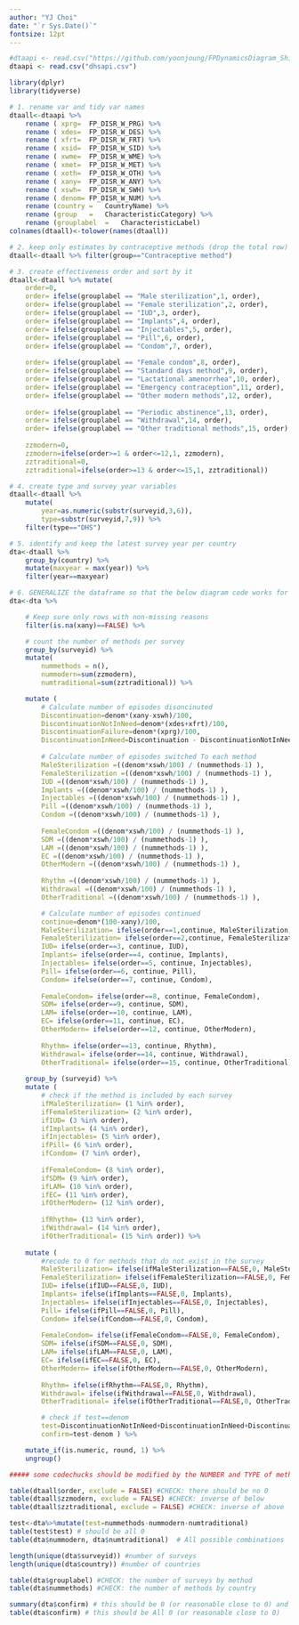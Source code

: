 ```yaml
---
author: "YJ Choi"
date: "`r Sys.Date()`"
fontsize: 12pt
---
```

```r
#dtaapi <- read.csv("https://github.com/yoonjoung/FPDynamicsDiagram_Shiny/blob/master/dhsapi.csv")
dtaapi <- read.csv("dhsapi.csv")

library(dplyr)
library(tidyverse)
```

```r

# 1. rename var and tidy var names
dtaall<-dtaapi %>%
    rename ( xprg=	FP_DISR_W_PRG) %>%
    rename ( xdes=	FP_DISR_W_DES) %>%
    rename ( xfrt=	FP_DISR_W_FRT) %>%
    rename ( xsid=	FP_DISR_W_SID) %>%
    rename ( xwme=	FP_DISR_W_WME) %>%
    rename ( xmet=	FP_DISR_W_MET) %>%
    rename ( xoth=	FP_DISR_W_OTH) %>%
    rename ( xany=	FP_DISR_W_ANY) %>%
    rename ( xswh=	FP_DISR_W_SWH) %>%
    rename ( denom=	FP_DISR_W_NUM) %>%
    rename (country	=	CountryName) %>%
    rename (group	=	CharacteristicCategory) %>% 
    rename (grouplabel	=	CharacteristicLabel) 
colnames(dtaall)<-tolower(names(dtaall))

# 2. keep only estimates by contraceptive methods (drop the total row)
dtaall<-dtaall %>% filter(group=="Contraceptive method") 

# 3. create effectiveness order and sort by it
dtaall<-dtaall %>% mutate(
    order=0,
    order= ifelse(grouplabel == "Male sterilization",1, order),
    order= ifelse(grouplabel == "Female sterilization",2, order),
    order= ifelse(grouplabel == "IUD",3, order),
    order= ifelse(grouplabel == "Implants",4, order),
    order= ifelse(grouplabel == "Injectables",5, order),
    order= ifelse(grouplabel == "Pill",6, order),
    order= ifelse(grouplabel == "Condom",7, order),
    
    order= ifelse(grouplabel == "Female condom",8, order),
    order= ifelse(grouplabel == "Standard days method",9, order),
    order= ifelse(grouplabel == "Lactational amenorrhea",10, order),
    order= ifelse(grouplabel == "Emergency contraception",11, order),
    order= ifelse(grouplabel == "Other modern methods",12, order),
    
    order= ifelse(grouplabel == "Periodic abstinence",13, order),
    order= ifelse(grouplabel == "Withdrawal",14, order),
    order= ifelse(grouplabel == "Other traditional methods",15, order),
    
    zzmodern=0, 
    zzmodern=ifelse(order>=1 & order<=12,1, zzmodern),
    zztraditional=0,
    zztraditional=ifelse(order>=13 & order<=15,1, zztraditional)) 

# 4. create type and survey year variables
dtaall<-dtaall %>% 
    mutate(
    	year=as.numeric(substr(surveyid,3,6)), 
    	type=substr(surveyid,7,9)) %>%
    filter(type=="DHS") 

# 5. identify and keep the latest survey year per country 
dta<-dtaall %>% 
    group_by(country) %>% 
    mutate(maxyear = max(year)) %>%
    filter(year==maxyear) 

# 6. GENERALIZE the dataframe so that the below diagram code works for all surveys
dta<-dta %>%

    # Keep sure only rows with non-missing reasons 
    filter(is.na(xany)==FALSE) %>%

    # count the number of methods per survey 
    group_by(surveyid) %>% 
    mutate(
        nummethods = n(),
        nummodern=sum(zzmodern),
        numtraditional=sum(zztraditional)) %>% 

    mutate (
        # Calculate number of episodes disoncinuted 
        Discontinuation=denom*(xany-xswh)/100,
        DiscontinuationNotInNeed=denom*(xdes+xfrt)/100,
        DiscontinuationFailure=denom*(xprg)/100,
        DiscontinuationInNeed=Discontinuation - DiscontinuationNotInNeed - DiscontinuationFailure,
        
        # Calculate number of episodes switched To each method 
        MaleSterilization =((denom*xswh/100) / (nummethods-1) ),
        FemaleSterilization =((denom*xswh/100) / (nummethods-1) ),
        IUD =((denom*xswh/100) / (nummethods-1) ),
        Implants =((denom*xswh/100) / (nummethods-1) ),
        Injectables =((denom*xswh/100) / (nummethods-1) ),
        Pill =((denom*xswh/100) / (nummethods-1) ),
        Condom =((denom*xswh/100) / (nummethods-1) ),
        
        FemaleCondom =((denom*xswh/100) / (nummethods-1) ),
        SDM =((denom*xswh/100) / (nummethods-1) ),
        LAM =((denom*xswh/100) / (nummethods-1) ),
        EC =((denom*xswh/100) / (nummethods-1) ),
        OtherModern =((denom*xswh/100) / (nummethods-1) ),
        
        Rhythm =((denom*xswh/100) / (nummethods-1) ),
        Withdrawal =((denom*xswh/100) / (nummethods-1) ),
        OtherTraditional =((denom*xswh/100) / (nummethods-1) ), 

        # Calculate number of episodes continued
        continue=denom*(100-xany)/100,
        MaleSterilization= ifelse(order==1,continue, MaleSterilization),
        FemaleSterilization= ifelse(order==2,continue, FemaleSterilization),
        IUD= ifelse(order==3, continue, IUD),
        Implants= ifelse(order==4, continue, Implants),
        Injectables= ifelse(order==5, continue, Injectables),
        Pill= ifelse(order==6, continue, Pill),
        Condom= ifelse(order==7, continue, Condom),
        
        FemaleCondom= ifelse(order==8, continue, FemaleCondom),
        SDM= ifelse(order==9, continue, SDM),
        LAM= ifelse(order==10, continue, LAM),
        EC= ifelse(order==11, continue, EC),
        OtherModern= ifelse(order==12, continue, OtherModern),
        
        Rhythm= ifelse(order==13, continue, Rhythm),
        Withdrawal= ifelse(order==14, continue, Withdrawal),
        OtherTraditional= ifelse(order==15, continue, OtherTraditional) ) %>%
    
    group_by (surveyid) %>%   
    mutate (
        # check if the method is included by each survey 
        ifMaleSterilization= (1 %in% order),
        ifFemaleSterilization= (2 %in% order),
        ifIUD= (3 %in% order),
        ifImplants= (4 %in% order),
        ifInjectables= (5 %in% order),
        ifPill= (6 %in% order),
        ifCondom= (7 %in% order),
        
        ifFemaleCondom= (8 %in% order),
        ifSDM= (9 %in% order),
        ifLAM= (10 %in% order),
        ifEC= (11 %in% order),
        ifOtherModern= (12 %in% order),
        
        ifRhythm= (13 %in% order),
        ifWithdrawal= (14 %in% order),
        ifOtherTraditional= (15 %in% order)) %>%    
    
    mutate (    
        #recode to 0 for methods that do not exist in the survey 
        MaleSterilization= ifelse(ifMaleSterilization==FALSE,0, MaleSterilization),
        FemaleSterilization= ifelse(ifFemaleSterilization==FALSE,0, FemaleSterilization),
        IUD= ifelse(ifIUD==FALSE,0, IUD),
        Implants= ifelse(ifImplants==FALSE,0, Implants),
        Injectables= ifelse(ifInjectables==FALSE,0, Injectables),
        Pill= ifelse(ifPill==FALSE,0, Pill),
        Condom= ifelse(ifCondom==FALSE,0, Condom),
        
        FemaleCondom= ifelse(ifFemaleCondom==FALSE,0, FemaleCondom),
        SDM= ifelse(ifSDM==FALSE,0, SDM),
        LAM= ifelse(ifLAM==FALSE,0, LAM),
        EC= ifelse(ifEC==FALSE,0, EC),
        OtherModern= ifelse(ifOtherModern==FALSE,0, OtherModern),
        
        Rhythm= ifelse(ifRhythm==FALSE,0, Rhythm),
        Withdrawal= ifelse(ifWithdrawal==FALSE,0, Withdrawal),
        OtherTraditional= ifelse(ifOtherTraditional==FALSE,0, OtherTraditional),

        # check if test==denom
        test=DiscontinuationNotInNeed+DiscontinuationInNeed+DiscontinuationFailure+MaleSterilization+FemaleSterilization+IUD+Implants+Injectables+Pill+Condom+FemaleCondom+SDM+LAM+EC+OtherModern+Rhythm+Withdrawal+OtherTraditional,
        confirm=test-denom ) %>%

    mutate_if(is.numeric, round, 1) %>%
    ungroup() 
```

```r
##### some codechucks should be modified by the NUMBER and TYPE of methods in each survey. important to get that correctly.

table(dtaall$order, exclude = FALSE) #CHECK: there should be no 0
table(dtaall$zzmodern, exclude = FALSE) #CHECK: inverse of below
table(dtaall$zztraditional, exclude = FALSE) #CHECK: inverse of above
```

```r

test<-dta%>%mutate(test=nummethods-nummodern-numtraditional)
table(test$test) # should be all 0
table(dta$nummodern, dta$numtraditional)  # All possible combinations 
```

```r
length(unique(dta$surveyid)) #number of surveys
length(unique(dta$country)) #number of countries

table(dta$grouplabel) #CHECK: the number of surveys by method
table(dta$nummethods) #CHECK: the number of methods by country 

summary(dta$confirm) # this should be 0 (or reasonable close to 0) and no NA
table(dta$confirm) # this should be All 0 (or reasonable close to 0)
```
